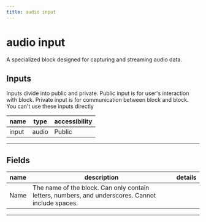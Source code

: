 ```yaml
---
title: audio input
---
```


# audio input
A specialized block designed for capturing and streaming audio data.

## Inputs
Inputs divide into public and private. Public input is for user's interaction with block. Private input is for communication between block and block. You can't use these inputs directly

| name | type | accessibility |
|------|------|---------------|
| input | audio | Public |
---
## Fields
| name | description | details |
|------|-------------|------------|
| Name | The name of the block. Can only contain letters, numbers, and underscores. Cannot include spaces.


---
    
